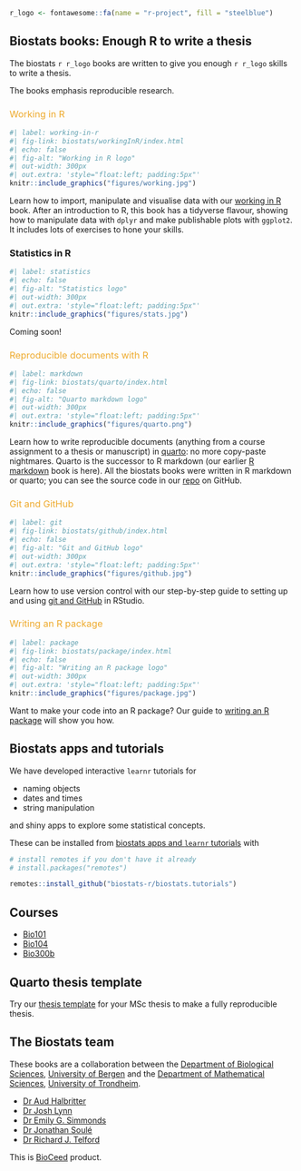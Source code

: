 ```r
r_logo <- fontawesome::fa(name = "r-project", fill = "steelblue")
```


## Biostats books: Enough R to write a thesis

The biostats `r r_logo` books are written to give you enough `r r_logo` skills to write a thesis.

The books emphasis reproducible research.

```{=html}
<style>
a.book:link { color:#eeaa2c; text-decoration:none; font-weight:normal; }
a.book:visited { color: #eeaa2c; text-decoration:none; font-weight:normal; }
a.book:hover { color: #eeaa2c; text-decoration:underline; font-weight:normal; }
a.book:active { color: #eeaa2c; text-decoration:none; font-weight:normal; }
</style>
```
### <a class = "book" href = "biostats/workingInR/index.html">Working in R</a> 

::: {layout="[[25,75]]"}
```r
#| label: working-in-r
#| fig-link: biostats/workingInR/index.html
#| echo: false
#| fig-alt: "Working in R logo"
#| out-width: 300px
#| out.extra: 'style="float:left; padding:5px"'
knitr::include_graphics("figures/working.jpg")
```

Learn how to import, manipulate and visualise data with our [working in R](biostats/workingInR/index.html) book.
After an introduction to R, this book has a tidyverse flavour, showing how to manipulate data with `dplyr` and make publishable plots with `ggplot2`.
It includes lots of exercises to hone your skills.
:::



### Statistics in R 

::: {layout="[[25,75]]"}
```r
#| label: statistics
#| echo: false
#| fig-alt: "Statistics logo"
#| out-width: 300px
#| out.extra: 'style="float:left; padding:5px"'
knitr::include_graphics("figures/stats.jpg")
```

Coming soon!
:::

### <a class = "book" href = "biostats/quarto/index.html">Reproducible documents with R</a> 

::: {layout="[[25,75]]"}
```r
#| label: markdown
#| fig-link: biostats/quarto/index.html
#| echo: false
#| fig-alt: "Quarto markdown logo"
#| out-width: 300px
#| out.extra: 'style="float:left; padding:5px"'
knitr::include_graphics("figures/quarto.png")
```

Learn how to write reproducible documents (anything from a course assignment to a thesis or manuscript) in [quarto](biostats/quarto/index.html): no more copy-paste nightmares.
Quarto is the successor to R markdown (our earlier [R markdown](biostats/rmarkdown/index.html) book is here).
All the biostats books were written in R markdown or quarto; you can see the source code in our [repo](https://github.com/biostats-r/biostats) on GitHub.
:::

### <a class = "book" href = "biostats/github/index.html">Git and GitHub</a> 

::: {layout="[[25,75]]"}
```r
#| label: git
#| fig-link: biostats/github/index.html
#| echo: false
#| fig-alt: "Git and GitHub logo"
#| out-width: 300px
#| out.extra: 'style="float:left; padding:5px"'
knitr::include_graphics("figures/github.jpg")
```

Learn how to use version control with our step-by-step guide to setting up and using [git and GitHub](biostats/github/index.html) in RStudio.
:::

### <a class = "book" href = "biostats/package/index.html">Writing an R package</a> 

::: {layout="[[25,75]]"}
```r
#| label: package
#| fig-link: biostats/package/index.html
#| echo: false
#| fig-alt: "Writing an R package logo"
#| out-width: 300px
#| out.extra: 'style="float:left; padding:5px"'
knitr::include_graphics("figures/package.jpg")
```

Want to make your code into an R package?
Our guide to [writing an R package](biostats/package/index.html) will show you how.
:::

## Biostats apps and tutorials

We have developed interactive `learnr` tutorials for

-   naming objects
-   dates and times
-   string manipulation

and shiny apps to explore some statistical concepts.

These can be installed from [biostats apps and `learnr` tutorials](https://github.com/biostats-r/biostats.tutorials) with

```r
# install remotes if you don't have it already
# install.packages("remotes")

remotes::install_github("biostats-r/biostats.tutorials")
```

## Courses

- [Bio101](https://github.com/biostats-r/Bio101_tutorial)
- [Bio104](https://github.com/biostats-r/Bio104_tutorial)
- [Bio300b](https://biostats-r.github.io/bio300B/index.html)

## Quarto thesis template

Try our [thesis template](https://github.com/biostats-r/quartothesis) for your MSc thesis to make a fully reproducible thesis.

## The Biostats team

These books are a collaboration between the [Department of Biological Sciences](https://www.uib.no/en/bio), [University of Bergen](https://www.uib.no/en) and the [Department of Mathematical Sciences](https://www.ntnu.edu/imf), [University of Trondheim](https://www.ntnu.edu/).

-   [Dr Aud Halbritter](https://github.com/audhalbritter)
-   [Dr Josh Lynn](https://research.manchester.ac.uk/en/persons/joshua.lynn)
-   [Dr Emily G. Simmonds](https://www.ntnu.edu/employees/emily.g.simmonds)
-   [Dr Jonathan Soulé](https://www.uib.no/personer/Jonathan.Jean.Cornille.Soul%C3%A9)
-   [Dr Richard J. Telford](https://github.com/richardjtelford/)

This is [BioCeed](https://bioceed.w.uib.no/) product.
